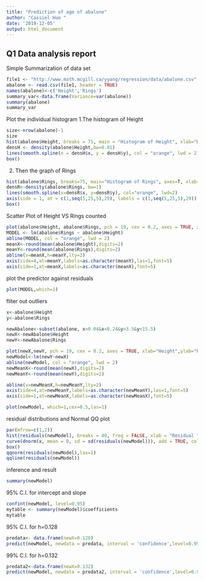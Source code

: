 ```yaml
---
title: "Prediction of age of abalone"
author: "Cassiel Huo "
date: '2019-12-05'
output: html_document
---
```


## Q1 Data analysis report

Simple Summarization of data set
```r
file1 <- "http://www.math.mcgill.ca/yyang/regression/data/abalone.csv"
abalone <- read.csv(file1, header = TRUE)
names(abalone)<-c('Height','Rings')
summary_var<-data.frame(Variance=var(abalone))
summary(abalone)
summary_var
```

Plot the individual histogram 1.The histogram of Height
```r
size<-nrow(abalone)-1
size
hist(abalone$Height, breaks = 75, main = "Histogram of Height", xlab="Height (mm)", ylab="Density", probability = TRUE,las=1)
densH <- density(abalone$Height,bw=0.01)
lines(smooth.spline(x = densH$x, y = densH$y), col = "orange", lwd = 2) 
box()
```

2. Then the graph of Rings
```r
hist(abalone$Rings, breaks=75, main="Histogram of Rings", axes=T, xlab="Rings",ylab="Density",probability = TRUE,las=1,xlim=c(0,29))
densR<-density(abalone$Rings, bw=1)
lines(smooth.spline(x=densR$x, y=densR$y), col="orange", lwd=2)
axis(side = 1, at = c(1,seq(5,25,5),29), labels = c(1,seq(5,25,5),29))
box()
```

Scatter Plot of Height VS Rings counted

```r
plot(abalone$Height, abalone$Rings, pch = 19, cex = 0.2, axes = TRUE, xlab="Height",ylab="Rings",las=1)
MODEL <- lm(abalone$Rings ~ abalone$Height)
abline(MODEL, col = "orange", lwd = 2)
meanX<-round(mean(abalone$Height),digits=2)
meanY<-round(mean(abalone$Rings),digits=2)
abline(v=meanX,h=meanY,lty=2)
axis(side=4,at=meanY,labels=as.character(meanY),las=1,font=5)
axis(side=1,at=meanX,labels=as.character(meanX),font=5)
```

plot the predictor against residuals 
```r
plot(MODEL,which=1)
```

fliter out outliers
```r

x<-abalone$Height
y<-abalone$Rings

newAbalone<-subset(abalone, x>0.04&x<0.24&y>3.5&y<15.5)
newX<-newAbalone$Height
newY<-newAbalone$Rings

plot(newX,newY, pch = 19, cex = 0.2, axes = TRUE, xlab="Height",ylab="Rings",las=1,main="Diagnostic Modeling")
newModel<-lm(newY~newX)
abline(newModel, col = "orange", lwd = 2)
newMeanX<-round(mean(newX),digits=2)
newMeanY<-round(mean(newY),digits=2)

abline(v=newMeanX,h=newMeanY,lty=2)
axis(side=4,at=newMeanY,labels=as.character(newMeanY),las=1,font=5)
axis(side=1,at=newMeanX,labels=as.character(newMeanX),font=5)

plot(newModel, which=1,cex=0.5,las=1)

```

residual distributions and Normal QQ plot
```r
par(mfrow=c(1,2))
hist(residuals(newModel), breaks = 40, freq = FALSE, xlab = "Residual ", main = "Residual distribution",las=1)
curve(dnorm(x, mean = 0, sd = sd(residuals(newModel))), add = TRUE, col = "orange")
box()
qqnorm(residuals(newModel),las=1)
qqline(residuals(newModel))
```

inference and result
```r
summary(newModel)
```

95% C.I. for intercept and slope
```r
confint(newModel, level=0.95)
mytable <- summary(newModel)$coefficients 
mytable
```

95% C.I. for h=0.128
```r
predata<- data.frame(newX=0.128)
predict(newModel, newdata = predata, interval = 'confidence',level=0.95)
```

99% C.I. for h=0.132
```r
predata2<-data.frame(newX=0.132)
predict(newModel, newdata = predata2, interval = 'confidence',level=0.99)
```


